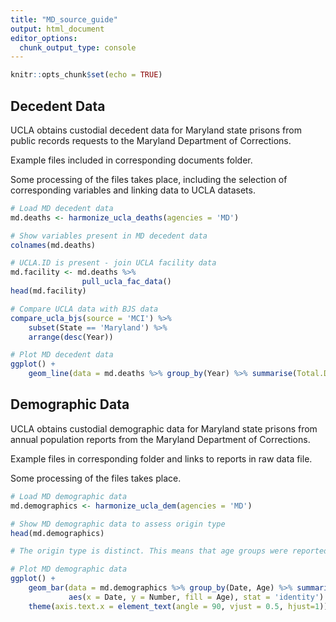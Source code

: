```yaml
---
title: "MD_source_guide"
output: html_document
editor_options: 
  chunk_output_type: console
---
```


```r
knitr::opts_chunk$set(echo = TRUE)
```

## Decedent Data

UCLA obtains custodial decedent data for Maryland state prisons from public records requests to the Maryland Department of Corrections.

Example files included in corresponding documents folder.

Some processing of the files takes place, including the selection of corresponding variables and linking data to UCLA datasets. 

```r
# Load MD decedent data
md.deaths <- harmonize_ucla_deaths(agencies = 'MD')

# Show variables present in MD decedent data
colnames(md.deaths)

# UCLA.ID is present - join UCLA facility data
md.facility <- md.deaths %>%
                pull_ucla_fac_data()
head(md.facility)

# Compare UCLA data with BJS data
compare_ucla_bjs(source = 'MCI') %>%
    subset(State == 'Maryland') %>%
    arrange(desc(Year))

# Plot MD decedent data 
ggplot() +
    geom_line(data = md.deaths %>% group_by(Year) %>% summarise(Total.Deaths = n()),aes(x = Year, y = Total.Deaths))

```


## Demographic Data

UCLA obtains custodial demographic data for Maryland state prisons from annual population reports from the Maryland Department of Corrections.

Example files in corresponding folder and links to reports in raw data file.

Some processing of the files takes place. 

```r
# Load MD demographic data
md.demographics <- harmonize_ucla_dem(agencies = 'MD')

# Show MD demographic data to assess origin type
head(md.demographics)

# The origin type is distinct. This means that age groups were reported seperately from sex groups for demographic data. In order to construct age and sex groups for a date from this distinct data, we applied reported sex ratios to each age group. This assumption is likely incorrect.   

# Plot MD demographic data 
ggplot() +
    geom_bar(data = md.demographics %>% group_by(Date, Age) %>% summarise(Number = sum(Number, na.rm = TRUE)),
             aes(x = Date, y = Number, fill = Age), stat = 'identity') +
    theme(axis.text.x = element_text(angle = 90, vjust = 0.5, hjust=1)) # To see dates on x axis



```
